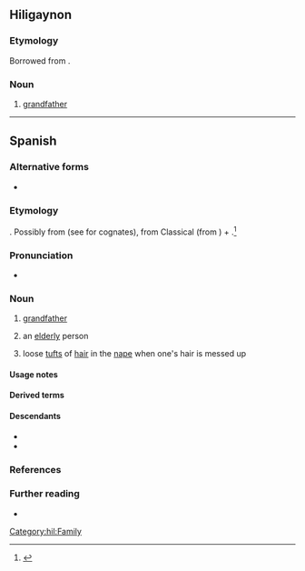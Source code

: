==Hiligaynon==

===Etymology===
Borrowed from {{bor|hil|es|abuelo}}.

===Noun===
{{hil-noun|abuélo}}

# [[grandfather]]

[[Category:hil:Family]]

----

==Spanish==
{{wp|lang=es}}

===Alternative forms===
* {{alt|es|agüelo||eye dialect}}

===Etymology===
{{unk|es|title=Origin uncertain}}. Possibly from {{inh|es|la|*aviolus}} (see for cognates), from Classical {{der|es|la|avus}} (from {{der|es|ine-pro|*h₂éwh₂os||grandfather}}) + {{m|la|-olus}}.<ref>{{R:es:BDELC}}</ref>

===Pronunciation===
{{es-IPA}}
* {{audio|es|LL-Q1321 (spa)-AdrianAbdulBaha-abuelo.wav|Audio (Colombia)}}
{{es-IPA|ahuelo|pre={{q|dialectal}}}}
{{es-IPA|agüelo|pre={{q|dialectal}}}}

===Noun===
{{es-noun|m|f=abuela}}

# [[grandfather]]
#: {{ux|es|Su '''abuelo''' es simpático.|His '''grandfather''' is nice.}}
# {{lb|es|colloquial|affectionate}} an [[elderly]] person
# loose [[tuft]]s of [[hair]] in the [[nape]] when one's hair is messed up
#: {{syn|es|tolano}}

====Usage notes====
{{es-note-noun-mf}}

====Derived terms====
{{col4|es
|abolengo
|abuelado
|abuelito
|abuelo materno
|abuelo paterno
|abuelo político
|bisabuelo
|tío abuelo
}}

====Descendants====
* {{desc|hil|abuélo|bor=1}}
* {{desc|pap|welo|bor=1}}

===References===
<references/>

===Further reading===
* {{R:DRAE}}

{{C|es|Family members|Male}}